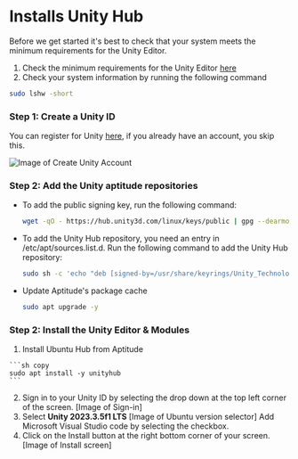 
# Installs Unity Hub


Before we get started it's best to check that your system meets the minimum requirements for the Unity Editor.  
  
  1. Check the minimum requirements for the Unity Editor [here](https://docs.unity3d.com/Manual/system-requirements.html#editor)  
  2. Check your system information by running the following command
  ```sh copy
  sudo lshw -short
  ```
<Steps>


  ### Step 1: Create a Unity ID

  You can register for Unity [here](https://id.unity.com/en/conversations/adc07ba5-7f26-4ad9-a8e0-069d3cd78fec007f),
  if you already have an account, you skip this.

  ![Image of Create Unity Account](https://support.unity.com/hc/article_attachments/12302710558484)

  ### Step 2: Add the Unity aptitude repositories

  - To add the public signing key, run the following command:
  
    ```sh copy
    wget -qO - https://hub.unity3d.com/linux/keys/public | gpg --dearmor | sudo tee/usr/share/keyrings/Unity_Technologies_ApS.gpg > /dev/null
    ```
  - To add the Unity Hub repository, you need an entry in /etc/apt/sources.list.d.
    Run the following command to add the Unity Hub repository:
  
    ```sh copy
    sudo sh -c 'echo "deb [signed-by=/usr/share/keyrings/Unity_Technologies_ApS.gpg] https://hub.unity3d.com/linux/repos/deb stable main" > /etc/apt/sources.list.d/unityhub.list'
    ```
  - Update Aptitude's package cache
  
    ```sh copy
    sudo apt upgrade -y
    ```

  ### Step 2: Install the Unity Editor & Modules

  1. Install Ubuntu Hub from Aptitude

    ```sh copy
    sudo apt install -y unityhub
    ```
  2. Sign in to your Unity ID by selecting the drop down at the top left corner of the screen.
    [Image of Sign-in]
  3. Select **Unity 2023.3.5f1 LTS**
    [Image of Ubuntu version selector]
    <Callout emoji="💡">
      Add Microsoft Visual Studio code by selecting the checkbox.
    </Callout>
  4. Click on the Install button at the right bottom corner of your screen.
    [Image of Install screen]
</Steps>